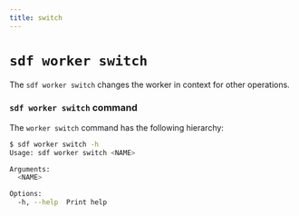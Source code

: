 ```yaml
---
title: switch
---
```


# `sdf worker switch`

The `sdf worker switch` changes the worker in context for other operations.

### `sdf worker switch` command

The `worker switch` command has the following hierarchy:

```bash copy="fl"
$ sdf worker switch -h
Usage: sdf worker switch <NAME>

Arguments:
  <NAME>  

Options:
  -h, --help  Print help
```